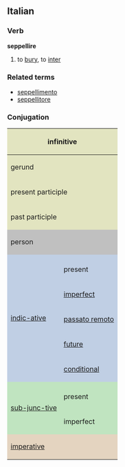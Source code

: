 ==Italian==
===Verb===
'''seppellire'''

# to [[bury]], to [[inter]]

===Related terms===
*[[seppellimento]]
*[[seppellitore]]

===Conjugation===

<center>
{| style="background:#F0F0F0"

|-
! colspan="3" style="background:#e2e4c0" | infinitive
| colspan="5" | seppellire

|-
! colspan="3" style="background:#e2e4c0" | gerund
| colspan="5" | seppellendo

|-
! colspan="3" style="background:#e2e4c0" | present participle
| colspan="5" | [[seppellente]]

|-
! colspan="3" style="background:#e2e4c0" | past participle
| colspan="5" | [[sepolto]], [[seppellito]]

|-
! colspan="2" rowspan="2" style="background:#C0C0C0" | person
! colspan="3" style="background:#C0C0C0" | singular
! colspan="3" style="background:#C0C0C0" | plural

|-
! style="background:#C0C0C0;width:12.5%" | first
! style="background:#C0C0C0;width:12.5%" | second
! style="background:#C0C0C0;width:12.5%" | third
! style="background:#C0C0C0;width:12.5%" | first
! style="background:#C0C0C0;width:12.5%" | second
! style="background:#C0C0C0;width:12.5%" | third

|-
! rowspan="6" style="background:#c0cfe4" | [[indicative|indic-ative]]

! style="background:#c0cfe4" colspan="1" | 
! style="background:#c0cfe4" | io
! style="background:#c0cfe4" | tu
! style="background:#c0cfe4" | lui/lei
! style="background:#c0cfe4" | noi
! style="background:#c0cfe4" | voi
! style="background:#c0cfe4" | loro

|-
! style="height:3em;background:#c0cfe4" | present
| seppellisco
| seppellisci
| seppellisce
| seppelliamo
| seppellite
| seppelliscono

|-
! style="height:3em;background:#c0cfe4" | [[imperfect]]
| seppellivo
| seppellivi
| seppelliva
| seppellivamo
| seppellivate
| seppellivano

|-
! style="height:3em;background:#c0cfe4" | [[passato remoto]]
| seppellii
| seppellisti
| seppellì
| seppellimmo
| seppelliste
| seppellirono

|-
! style="height:3em;background:#c0cfe4" | [[future]]
| seppellirò
| seppellirai
| seppellirà
| seppelliremo
| seppellirete
| seppelliranno

|-
! style="height:3em;background:#c0cfe4" | [[conditional]]
| seppellirei
| seppelliresti
| seppellirebbe
| seppelliremmo
| seppellireste
| seppellirebbero

|-
! rowspan="3" style="background:#c0e4c0" |[[subjunctive|sub-junc-tive]]
! style="background:#c0e4c0" | 
! style="background:#c0e4c0" | che io
! style="background:#c0e4c0" | che tu
! style="background:#c0e4c0" | che lui/che lei
! style="background:#c0e4c0" | che noi
! style="background:#c0e4c0" | che voi
! style="background:#c0e4c0" | che loro

|-
! style="height:3em;background:#c0e4c0" | present
| seppellisca
| seppellisca
| seppellisca
| seppelliamo
| seppelliate
| seppelliscano

|-
! style="height:3em;background:#c0e4c0" rowspan="1" | imperfect
| seppellissi
| seppellissi
| seppellisse
| seppellissimo
| seppelliste
| seppellissero

|-
! colspan="2" rowspan="2" style="height:3em;background:#e4d4c0" | [[imperative]]
! style="background:#e4d4c0" | -
! style="background:#e4d4c0" | tu
! style="background:#e4d4c0" | lui/lei
! style="background:#e4d4c0" | noi
! style="background:#e4d4c0" | voi
! style="background:#e4d4c0" | loro

|-
|
| seppellisci
| seppellisca
| seppelliamo
| seppellite
| seppelliscano

|}
</center>